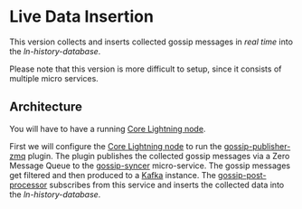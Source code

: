 
# Live Data Insertion <Badge text="harder" type="warning" />

This version collects and inserts collected gossip messages in *real time* into the _ln-history-database_.

Please note that this version is more difficult to setup, since it consists of multiple micro services.


## Architecture

You will have to have a running [Core Lightning node](https://corelightning.org/).

First we will configure the [Core Lightning node](https://corelightning.org/) to run the [gossip-publisher-zmq](https://github.com/ln-history/gossip-publisher-zmq) plugin.
The plugin publishes the collected gossip messages via a Zero Message Queue to the [gossip-syncer](https://github.com/ln-history/gossip-syncer) micro-service.
The gossip messages get filtered and then produced to a [Kafka](https://kafka.apache.org/) instance. 
The [gossip-post-processor](https://github.com/ln-history/gossip-post-processor) subscribes from this service and inserts the collected data into the _ln-history-database_.



